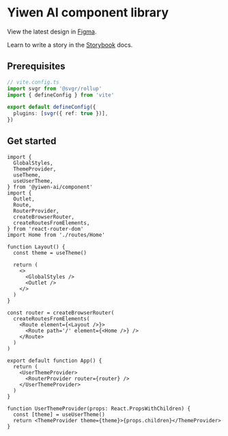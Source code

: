 
<Meta title='Introduction' />

# Yiwen AI component library

View the latest design in [Figma](https://www.figma.com/file/JXx2A1nhVCCDSSM3zGC8rf/Yiwen-AI-team-library?type=design&t=1iOshXmTB19zXpNf-6).

Learn to write a story in the [Storybook](https://storybook.js.org/docs/react/writing-stories/introduction) docs.

## Prerequisites

```typescript
// vite.config.ts
import svgr from '@svgr/rollup'
import { defineConfig } from 'vite'

export default defineConfig({
  plugins: [svgr({ ref: true })],
})
```

## Get started

```tsx
import {
  GlobalStyles,
  ThemeProvider,
  useTheme,
  useUserTheme,
} from '@yiwen-ai/component'
import {
  Outlet,
  Route,
  RouterProvider,
  createBrowserRouter,
  createRoutesFromElements,
} from 'react-router-dom'
import Home from './routes/Home'

function Layout() {
  const theme = useTheme()

  return (
    <>
      <GlobalStyles />
      <Outlet />
    </>
  )
}

const router = createBrowserRouter(
  createRoutesFromElements(
    <Route element={<Layout />}>
      <Route path='/' element={<Home />} />
    </Route>
  )
)

export default function App() {
  return (
    <UserThemeProvider>
      <RouterProvider router={router} />
    </UserThemeProvider>
  )
}

function UserThemeProvider(props: React.PropsWithChildren) {
  const [theme] = useUserTheme()
  return <ThemeProvider theme={theme}>{props.children}</ThemeProvider>
}
```

